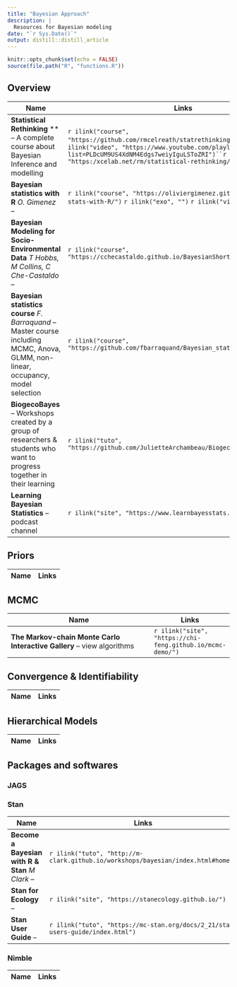 ```yaml
---
title: "Bayesian Approach"
description: |
  Resources for Bayesian modeling
date: "`r Sys.Date()`"
output: distill::distill_article
---
```


```r
knitr::opts_chunk$set(echo = FALSE)
source(file.path("R", "functions.R"))
```


## Overview

| Name                                      | Links |
|-------------------------------------------|-------|
|**Statistical Rethinking** ** -- A complete course about Bayesian Inference and modelling |`r ilink("course", "https://github.com/rmcelreath/statrethinking_winter2019")` `r ilink("video", "https://www.youtube.com/playlist?list=PLDcUM9US4XdNM4Edgs7weiyIguLSToZRI")``r ilink("book", "https:/xcelab.net/rm/statistical-rethinking/")`|
|**Bayesian statistics with R** *O. Gimenez* --          | `r ilink("course", "https://oliviergimenez.github.io/bayesian-stats-with-R/")` `r ilink("exo", "")` `r ilink("video", "")`  |
|**Bayesian Modeling for Socio-Environmental Data** *T Hobbs, M Collins, C Che-Castaldo* -- |`r ilink("course", "https://cchecastaldo.github.io/BayesianShortCourse/index.html")`|
|**Bayesian statistics course** *F. Barraquand* -- Master course including MCMC, Anova, GLMM, non-linear, occupancy, model selection  |`r ilink("course", "https://github.com/fbarraquand/Bayesian_statistics_course")`|
|**BiogecoBayes** -- Workshops created by a group of researchers & students who want to progress together in their learning|`r ilink("tuto", "https://github.com/JulietteArchambeau/BiogecoBayes")`|
|**Learning Bayesian Statistics** -- podcast channel  |`r ilink("site", "https://www.learnbayesstats.com/")`|


## Priors

| Name                                      | Links |
|-------------------------------------------|-------|

## MCMC

| Name                                      | Links |
|-------------------------------------------|-------|
|**The Markov-chain Monte Carlo Interactive Gallery** -- view algorithms|`r ilink("site", "https://chi-feng.github.io/mcmc-demo/")`|


## Convergence & Identifiability

| Name                                      | Links |
|-------------------------------------------|-------|


## Hierarchical Models

| Name                                      | Links |
|-------------------------------------------|-------|


## Packages and softwares
### JAGS
### Stan

| Name                                      | Links |
|-------------------------------------------|-------|
|**Become a Bayesian with R & Stan** *M Clark* -- |`r ilink("tuto", "http://m-clark.github.io/workshops/bayesian/index.html#home")`|
|**Stan for Ecology** -- |`r ilink("site", "https://stanecology.github.io/")`|
|**Stan User Guide** -- |`r ilink("tuto", "https://mc-stan.org/docs/2_21/stan-users-guide/index.html")`|


### Nimble

| Name                                      | Links |
|-------------------------------------------|-------|

